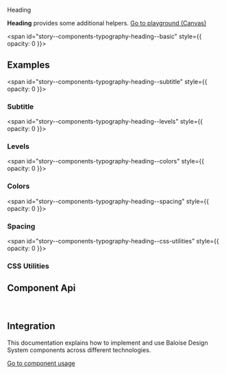 
<bal-doc-banner id="story--components-typography-heading--basic">Heading</bal-doc-banner>

<bal-doc-lead>
  <b>Heading</b> provides some additional helpers.
</bal-doc-lead>

<Canvas withSource="open">
  <Story id="components-typography-heading--basic" />
</Canvas>

<bal-doc-app>
  <bal-button-group class="mb-large" position="center">
    <a class="button is-primary" href="?path=/story/components-typography-heading--basic">
      Go to playground (Canvas)
    </a>
    <bal-doc-code-sandbox
      framework="angular"
      template={Basic.parameters.docs.source.code}
      modules="heading"
    ></bal-doc-code-sandbox>
    <bal-doc-code-sandbox
      framework="html"
      template={Basic.parameters.docs.source.code}
      modules="heading"
    ></bal-doc-code-sandbox>
  </bal-button-group>
</bal-doc-app>

<span id="story--components-typography-heading--basic" style={{ opacity: 0 }}></span>

## Examples

<span id="story--components-typography-heading--subtitle" style={{ opacity: 0 }}></span>

### Subtitle

<Canvas>
  <Story id="components-typography-heading--subtitle" />
</Canvas>

<span id="story--components-typography-heading--levels" style={{ opacity: 0 }}></span>

### Levels

<Canvas>
  <Story id="components-typography-heading--levels" />
</Canvas>

<span id="story--components-typography-heading--colors" style={{ opacity: 0 }}></span>

### Colors

<Canvas>
  <Story id="components-typography-heading--colors" />
</Canvas>

<span id="story--components-typography-heading--spacing" style={{ opacity: 0 }}></span>

### Spacing

<Canvas>
  <Story id="components-typography-heading--spacing" />
</Canvas>

<span id="story--components-typography-heading--css-utilities" style={{ opacity: 0 }}></span>

### CSS Utilities

<Canvas>
  <Story id="components-typography-heading--css-utilities" />
</Canvas>

## Component Api

<Description markdown={readme} />

<br />

## Integration

This documentation explains how to implement and use Baloise Design System components across different technologies.

<a class="button is-primary" href="?path=/docs/development-components--page">
  Go to component usage
</a>


<Description markdown={testing} />

<bal-doc-github link="/components/typography/bal-heading/stories/bal-heading.docs.mdx"></bal-doc-github>
